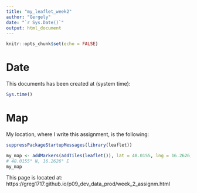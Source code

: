 ```yaml
---
title: "my_leaflet_week2"
author: "Gergely"
date: "`r Sys.Date()`"
output: html_document
---
```

```r
knitr::opts_chunk$set(echo = FALSE)
```
# Date

This documents has been created at (system time):
```r
Sys.time()
```


# Map

My location, where I write this assignment, is the following:

```r
suppressPackageStartupMessages(library(leaflet))

my_map <- addMarkers(addTiles(leaflet()), lat = 48.0155, lng = 16.2626, popup = "Gergely's current location")
# 48.0155° N, 16.2626° E
my_map
```

This page is located at: https://greg1717.github.io/p09_dev_data_prod/week_2_assignm.html